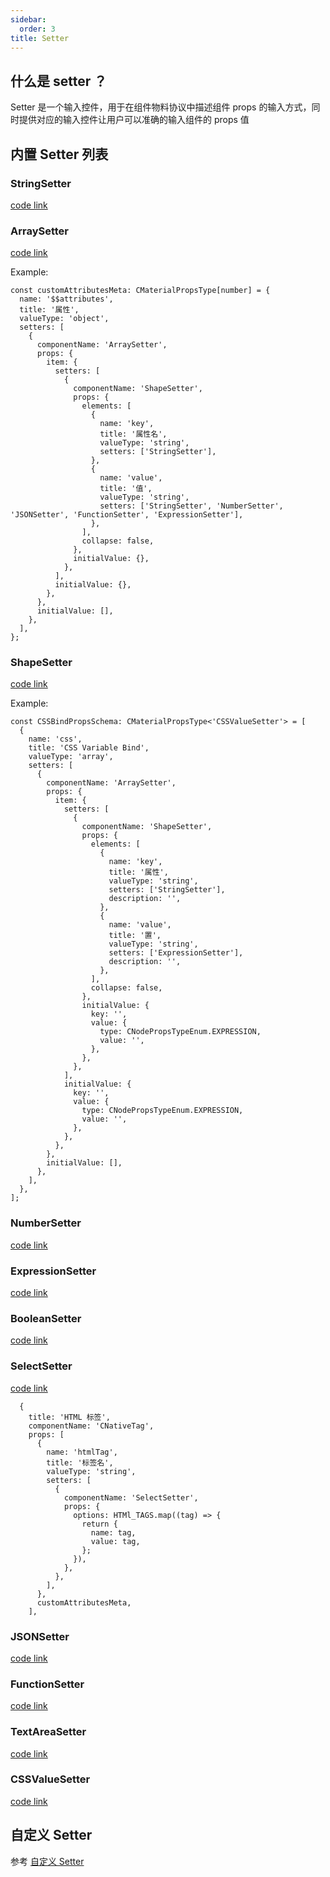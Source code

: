 ```yaml
---
sidebar:
  order: 3
title: Setter
---
```


## 什么是 setter ？

Setter 是一个输入控件，用于在组件物料协议中描述组件 props 的输入方式，同时提供对应的输入控件让用户可以准确的输入组件的 props 值

## 内置 Setter 列表

### StringSetter

[code link](https://github.com/hlerenow/chameleon/tree/master/packages/engine/src/component/CustomSchemaForm/components/Setters/StringSetter)

### ArraySetter

[code link](https://github.com/hlerenow/chameleon/tree/master/packages/engine/src/component/CustomSchemaForm/components/Setters/ArraySetter/index.tsx)

Example:

```tsx
const customAttributesMeta: CMaterialPropsType[number] = {
  name: '$$attributes',
  title: '属性',
  valueType: 'object',
  setters: [
    {
      componentName: 'ArraySetter',
      props: {
        item: {
          setters: [
            {
              componentName: 'ShapeSetter',
              props: {
                elements: [
                  {
                    name: 'key',
                    title: '属性名',
                    valueType: 'string',
                    setters: ['StringSetter'],
                  },
                  {
                    name: 'value',
                    title: '值',
                    valueType: 'string',
                    setters: ['StringSetter', 'NumberSetter', 'JSONSetter', 'FunctionSetter', 'ExpressionSetter'],
                  },
                ],
                collapse: false,
              },
              initialValue: {},
            },
          ],
          initialValue: {},
        },
      },
      initialValue: [],
    },
  ],
};
```

### ShapeSetter

[code link](https://github.com/hlerenow/chameleon/tree/master/packages/engine/src/component/CustomSchemaForm/components/Setters/ShapeSetter/index.tsx)

Example:

```tsx
const CSSBindPropsSchema: CMaterialPropsType<'CSSValueSetter'> = [
  {
    name: 'css',
    title: 'CSS Variable Bind',
    valueType: 'array',
    setters: [
      {
        componentName: 'ArraySetter',
        props: {
          item: {
            setters: [
              {
                componentName: 'ShapeSetter',
                props: {
                  elements: [
                    {
                      name: 'key',
                      title: '属性',
                      valueType: 'string',
                      setters: ['StringSetter'],
                      description: '',
                    },
                    {
                      name: 'value',
                      title: '置',
                      valueType: 'string',
                      setters: ['ExpressionSetter'],
                      description: '',
                    },
                  ],
                  collapse: false,
                },
                initialValue: {
                  key: '',
                  value: {
                    type: CNodePropsTypeEnum.EXPRESSION,
                    value: '',
                  },
                },
              },
            ],
            initialValue: {
              key: '',
              value: {
                type: CNodePropsTypeEnum.EXPRESSION,
                value: '',
              },
            },
          },
        },
        initialValue: [],
      },
    ],
  },
];
```

### NumberSetter

[code link](https://github.com/hlerenow/chameleon/tree/master/packages/engine/src/component/CustomSchemaForm/components/Setters/NumberSetter/index.tsx)

### ExpressionSetter

[code link](https://github.com/hlerenow/chameleon/tree/master/packages/engine/src/component/CustomSchemaForm/components/Setters/ExpressionSetter/index.tsx)

### BooleanSetter

[code link](https://github.com/hlerenow/chameleon/tree/master/packages/engine/src/component/CustomSchemaForm/components/Setters/BooleanSetter/index.tsx)

### SelectSetter

[code link](https://github.com/hlerenow/chameleon/tree/master/packages/engine/src/component/CustomSchemaForm/components/Setters/BoolSelectSettereanSetter/index.tsx)

```tsx
  {
    title: 'HTML 标签',
    componentName: 'CNativeTag',
    props: [
      {
        name: 'htmlTag',
        title: '标签名',
        valueType: 'string',
        setters: [
          {
            componentName: 'SelectSetter',
            props: {
              options: HTMl_TAGS.map((tag) => {
                return {
                  name: tag,
                  value: tag,
                };
              }),
            },
          },
        ],
      },
      customAttributesMeta,
    ],
```

### JSONSetter

[code link](https://github.com/hlerenow/chameleon/tree/master/packages/engine/src/component/CustomSchemaForm/components/Setters/JSONSetter/index.tsx)

### FunctionSetter

[code link](https://github.com/hlerenow/chameleon/tree/master/packages/engine/src/component/CustomSchemaForm/components/Setters/FunctionSetter/index.tsx)

### TextAreaSetter

[code link](https://github.com/hlerenow/chameleon/tree/master/packages/engine/src/component/CustomSchemaForm/components/Setters/TextAreaSetter/index.tsx)

### CSSValueSetter

[code link](https://github.com/hlerenow/chameleon/tree/master/packages/engine/src/component/CustomSchemaForm/components/Setters/CSSValueSetter/index.tsx)

## 自定义 Setter

参考 [自定义 Setter](/plugin/custom-setter)

